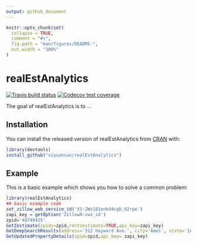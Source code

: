 ```yaml
---
output: github_document
---
```


<!-- README.md is generated from README.Rmd. Please edit that file -->

```r
knitr::opts_chunk$set(
  collapse = TRUE,
  comment = "#>",
  fig.path = "man/figures/README-",
  out.width = "100%"
)
```
# realEstAnalytics

<!-- badges: start -->
[![Travis build status](https://travis-ci.org/xiyuansun/realEstAnalytics.svg?branch=master)](https://travis-ci.org/xiyuansun/realEstAnalytics)
[![Codecov test coverage](https://codecov.io/gh/xiyuansun/realEstAnalytics/branch/master/graph/badge.svg)](https://codecov.io/gh/xiyuansun/realEstAnalytics?branch=master)
<!-- badges: end -->

The goal of realEstAnalytics is to ...

## Installation

You can install the released version of realEstAnalytics from [CRAN](https://CRAN.R-project.org) with:

``` r
library(devtools)
install_github("xiyuansun/realEstAnalytics")
```

## Example

This is a basic example which shows you how to solve a common problem:

```r
library(realEstAnalytics)
## basic example code
set_zillow_web_service_id('X1-ZWz181enkd4cgb_82rpe')
zapi_key = getOption('ZillowR-zws_id')
zpid='48749425'
GetZestimate(zpids=zpid,rentzestimate=TRUE,api_key=zapi_key)
GetDeepSearchResults(address='312 Hayward Ave.', city='Ames', state='IA', rentzestimate=TRUE, zipcode='50014', api_key=zapi_key)
GetUpdatedPropertyDetails(zpid=zpid,api_key= zapi_key)



```


